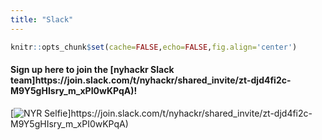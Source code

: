```yaml
---
title: "Slack"
---
```


<style type="text/css">
div#sign-up-here-to-join-the-nyhackr-slack-team img {
    padding-top: 1.5em;
}
</style>

```r
knitr::opts_chunk$set(cache=FALSE,echo=FALSE,fig.align='center')
```

#### Sign up here to join the [nyhackr Slack team]https://join.slack.com/t/nyhackr/shared_invite/zt-djd4fi2c-M9Y5gHIsry_m_xPI0wKPqA)!

[![NYR Selfie](images/R-Conference-Selfie.jpg "NYR Selfie")]https://join.slack.com/t/nyhackr/shared_invite/zt-djd4fi2c-M9Y5gHIsry_m_xPI0wKPqA)
